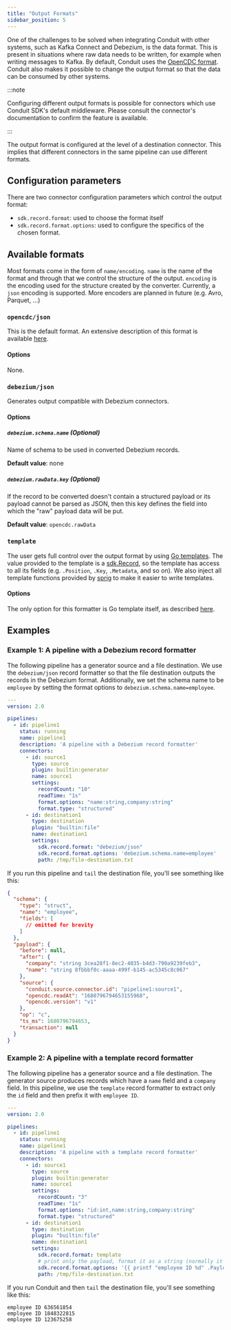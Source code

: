 ```yaml
---
title: "Output Formats"
sidebar_position: 5
---
```


One of the challenges to be solved when integrating Conduit with other systems, such as Kafka Connect and Debezium, is
the data format. This is present in situations where raw data needs to be written, for example when writing messages to
Kafka. By default, Conduit uses
the [OpenCDC format](https://github.com/ConduitIO/conduit/blob/main/docs/design-documents/20220309-opencdc.md). Conduit
also makes it possible to change the output format so that the data can be consumed by other systems.

:::note

Configuring different output formats is possible for connectors which use Conduit SDK's default
middleware. Please consult the connector's documentation to confirm the feature is available.

:::

The output format is configured at the level of a destination connector. This implies that different connectors in the
same pipeline can use different formats.

## Configuration parameters

There are two connector configuration parameters which control the output format: 
* `sdk.record.format`: used to choose the format itself
* `sdk.record.format.options`: used to configure the specifics of the chosen format.

## Available formats

Most formats come in the form of `name/encoding`. `name` is the name of the format and through that we control the
structure of the output. `encoding` is the encoding used for the structure created by the converter.
Currently, a `json` encoding is supported. More encoders are planned in future (e.g. Avro, Parquet, ...)

### `opencdc/json`

This is the default format. An extensive description of this format is
available [here](https://github.com/ConduitIO/conduit/blob/main/docs/design-documents/20220309-opencdc.md).

#### **Options**

None.

### `debezium/json`

Generates output compatible with Debezium connectors.

#### **Options**

##### `debezium.schema.name` (Optional)

Name of schema to be used in converted Debezium records.

**Default value**: none

##### `debezium.rawData.key` (Optional)

If the record to be converted doesn't contain a structured payload or its payload cannot be parsed as JSON,
then this key defines the field into which the "raw" payload data will be put.

**Default value**: `opencdc.rawData`

### `template`

The user gets full control over the output format by using [Go templates](https://pkg.go.dev/text/template). The value
provided to the template is a
[sdk.Record](https://github.com/ConduitIO/conduit-connector-sdk/blob/e08068428247af6e3b34bef8abffad2b758d5529/record.go#L81),
so the template has access to all its fields (e.g. `.Position`, `.Key`, `.Metadata`, and so on). We also inject all
template functions provided by [sprig](http://masterminds.github.io/sprig/) to make it easier to write templates.

#### **Options**

The only option for this formatter is Go template itself, as described [here](https://pkg.go.dev/text/template).

## Examples

### Example 1: A pipeline with a Debezium record formatter

The following pipeline has a generator source and a file destination. We use the `debezium/json` record formatter so
that the file destination outputs the records in the Debezium format. Additionally, we set the schema name to
be `employee` by setting the format options to `debezium.schema.name=employee`.

```yaml
---
version: 2.0

pipelines:
  - id: pipeline1
    status: running
    name: pipeline1
    description: 'A pipeline with a Debezium record formatter'
    connectors:
      - id: source1
        type: source
        plugin: builtin:generator
        name: source1
        settings:
          recordCount: "10"
          readTime: "1s"
          format.options: "name:string,company:string"
          format.type: "structured"
      - id: destination1
        type: destination
        plugin: "builtin:file"
        name: destination1
        settings:
          sdk.record.format: "debezium/json"
          sdk.record.format.options: 'debezium.schema.name=employee'
          path: /tmp/file-destination.txt
```

If you run this pipeline and `tail` the destination file, you'll see something like this:

```json
{
  "schema": {
    "type": "struct",
    "name": "employee",
    "fields": [
      // omitted for brevity
    ]
  },
  "payload": {
    "before": null,
    "after": {
      "company": "string 3cea28f1-8ec2-4035-b4d3-790a9239feb3",
      "name": "string 8fbbbf0c-aaaa-499f-b145-ac5345c8c067"
    },
    "source": {
      "conduit.source.connector.id": "pipeline1:source1",
      "opencdc.readAt": "1680796794653155968",
      "opencdc.version": "v1"
    },
    "op": "c",
    "ts_ms": 1680796794653,
    "transaction": null
  }
}
```

### Example 2: A pipeline with a template record formatter

The following pipeline has a generator source and a file destination. The generator source produces records which have
a `name` field and a `company` field. In this pipeline, we use the `template` record formatter to extract only the
`id` field and then prefix it with `employee ID`.

```yaml
---
version: 2.0

pipelines:
  - id: pipeline1
    status: running
    name: pipeline1
    description: 'A pipeline with a template record formatter'
    connectors:
      - id: source1
        type: source
        plugin: builtin:generator
        name: source1
        settings:
          recordCount: "3"
          readTime: "1s"
          format.options: "id:int,name:string,company:string"
          format.type: "structured"
      - id: destination1
        type: destination
        plugin: "builtin:file"
        name: destination1
        settings:
          sdk.record.format: template
          # print only the payload, format it as a string (normally it's a byte slice)
          sdk.record.format.options: '{{ printf "employee ID %d" .Payload.After.id }}'
          path: /tmp/file-destination.txt
```

If you run Conduit and then `tail` the destination file, you'll see something like this:

```shell
employee ID 636561854
employee ID 1848322815
employee ID 123675258
```
